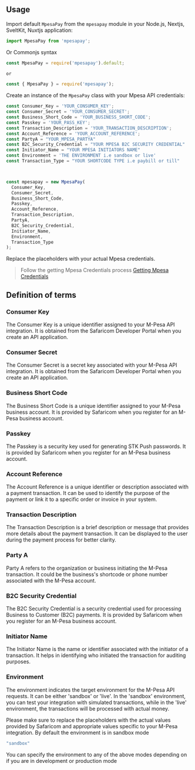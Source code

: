 
## Usage

Import default `MpesaPay` from the `mpesapay` module in your Node.js, Nextjs, SveltKit, Nuxtjs application:

```javascript
import MpesaPay from 'mpesapay';
```

Or Commonjs syntax

```javascript
const MpesaPay = require('mpesapay').default;

or

const { MpesaPay } = require('mpesapay');
```

Create an instance of the `MpesaPay` class with your Mpesa API credentials:

```javascript
const Consumer_Key = 'YOUR_CONSUMER_KEY';
const Consumer_Secret = 'YOUR_CONSUMER_SECRET';
const Business_Short_Code = 'YOUR_BUSINESS_SHORT_CODE';
const Passkey = 'YOUR_PASS_KEY';
const Transaction_Description = 'YOUR_TRANSACTION_DESCRIPTION';
const Account_Reference = 'YOUR_ACCOUNT_REFERENCE';
const PartyA = "YOUR_MPESA_PARTYA"
const B2C_Security_Credential = "YOUR MPESA B2C SECURITY CREDENTIAL"
const Initiator_Name = "YOUR MPESA INITIATORS NAME"
const Environment = 'THE ENVIRONMENT i.e sandbox or live'
const Transaction_Type = "YOUR SHORTCODE TYPE i.e paybill or till"



const mpesapay = new MpesaPay(
  Consumer_Key,
  Consumer_Secret,
  Business_Short_Code,
  Passkey,
  Account_Reference,
  Transaction_Description,
  PartyA,
  B2C_Security_Credential,
  Initiator_Name,
  Environment,
  Transaction_Type
);
```

Replace the placeholders with your actual Mpesa credentials.

> Follow the getting Mpesa Credentials process  [Getting Mpesa Credentials](/getting-started/gettingcredentials)

## Definition of terms

### Consumer Key
The Consumer Key is a unique identifier assigned to your M-Pesa API integration. It is obtained from the Safaricom Developer Portal when you create an API application.

### Consumer Secret
The Consumer Secret is a secret key associated with your M-Pesa API integration. It is obtained from the Safaricom Developer Portal when you create an API application.

### Business Short Code
The Business Short Code is a unique identifier assigned to your M-Pesa business account. It is provided by Safaricom when you register for an M-Pesa business account.

### Passkey
The Passkey is a security key used for generating STK Push passwords. It is provided by Safaricom when you register for an M-Pesa business account.

### Account Reference
The Account Reference is a unique identifier or description associated with a payment transaction. It can be used to identify the purpose of the payment or link it to a specific order or invoice in your system.

### Transaction Description
The Transaction Description is a brief description or message that provides more details about the payment transaction. It can be displayed to the user during the payment process for better clarity.

### Party A
Party A refers to the organization or business initiating the M-Pesa transaction. It could be the business's shortcode or phone number associated with the M-Pesa account.

### B2C Security Credential
The B2C Security Credential is a security credential used for processing Business to Customer (B2C) payments. It is provided by Safaricom when you register for an M-Pesa business account.

### Initiator Name
The Initiator Name is the name or identifier associated with the initiator of a transaction. It helps in identifying who initiated the transaction for auditing purposes.

### Environment
The environment indicates the target environment for the M-Pesa API requests. It can be either 'sandbox' or 'live'. In the 'sandbox' environment, you can test your integration with simulated transactions, while in the 'live' environment, the transactions will be processed with actual money.

Please make sure to replace the placeholders with the actual values provided by Safaricom and appropriate values specific to your M-Pesa integration.
 By default the environment is in sandbox mode

 ```bash 
 "sandbox"
 ```

You can specify the environment to any of the above modes depending on if you are in development or production mode